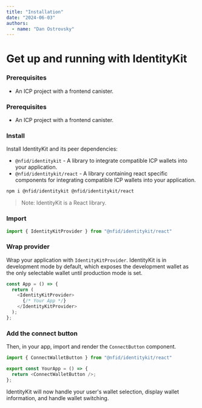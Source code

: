 ```yaml
---
title: "Installation"
date: "2024-06-03"
authors:
  - name: "Dan Ostrovsky"
---
```


# Get up and running with IdentityKit

### Prerequisites

- An ICP project with a frontend canister.

### Prerequisites

- An ICP project with a frontend canister.

### Install

Install IdentityKit and its peer dependencies:

- `@nfid/identitykit` - A library to integrate compatible ICP wallets into your application.
- `@nfid/identitykit/react` - A library containing react specific components for integrating
  compatible ICP wallets into your application.

```sh npm2yarn
npm i @nfid/identitykit @nfid/identitykit/react
```

> Note: IdentityKit is a React library.

### Import

```typescript
import { IdentityKitProvider } from "@nfid/identitykit/react"
```

### Wrap provider

Wrap your application with `IdentityKitProvider`. IdentityKit is in development mode by default,
which exposes the development wallet as the only selectable wallet until production mode is set.

```typescript
const App = () => {
  return (
    <IdentityKitProvider>
      {/* Your App */}
    </IdentityKitProvider>
  );
};
```

### Add the connect button

Then, in your app, import and render the `ConnectButton` component.

```typescript
import { ConnectWalletButton } from "@nfid/identitykit/react"

export const YourApp = () => {
  return <ConnectWalletButton />;
};
```

IdentityKit will now handle your user's wallet selection, display wallet information, and handle
wallet switching.
